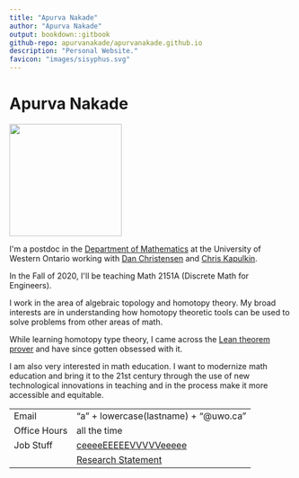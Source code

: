 ```yaml
--- 
title: "Apurva Nakade"
author: "Apurva Nakade"
output: bookdown::gitbook
github-repo: apurvanakade/apurvanakade.github.io
description: "Personal Website."
favicon: "images/sisyphus.svg"
---
```


# Apurva Nakade

<img src="images/me0.jpg" width="200px" class="right" />

I\'m a postdoc in the [Department of Mathematics] at the University of
Western Ontario working with [Dan Christensen] and [Chris Kapulkin].

In the Fall of 2020, I\'ll be teaching Math 2151A (Discrete Math for Engineers).

I work in the area of algebraic topology and homotopy theory. My broad
interests are in understanding how homotopy theoretic tools can be used
to solve problems from other areas of math. 

While learning homotopy type
theory, I came across the [Lean theorem prover] and have since gotten
obsessed with it. 

I am also very interested in math education. I want to
modernize math education and bring it to the 21st century through the
use of new technological innovations in teaching and in the process make
it more accessible and equitable.

|              |                                       |
|--------------|---------------------------------------|
| Email        | "a" + lowercase(lastname) + "@uwo.ca" |
| Office Hours | all the time                          |
| Job Stuff    | [ceeeeEEEEEVVVVVeeeee]                |
|              | [Research Statement]                  |


  [Department of Mathematics]: http://www.math.uwo.ca/ {.external-link}
  [Dan Christensen]: https://jdc.math.uwo.ca/ {.external-link}
  [Chris Kapulkin]: http://www.math.uwo.ca/faculty/kapulkin/
  [ceeeeEEEEEVVVVVeeeee]: docs/CV.pdf
  [Research Statement]: docs/ResearchStatement.pdf
  [USA/Canada Mathcamp]: https://www.mathcamp.org/current_program/
  [Lean theorem prover]: https://leanprover-community.github.io/